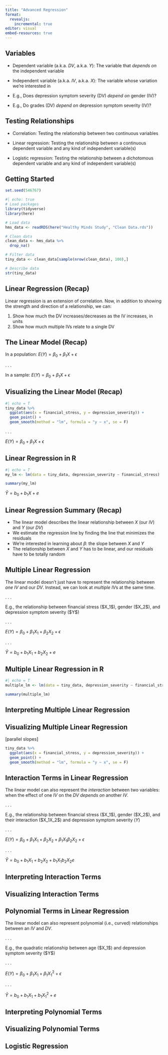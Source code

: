 ```yaml
---
title: "Advanced Regression"
format: 
  revealjs:
    incremental: true
editor: visual
embed-resources: true
---
```


## Variables

-   Dependent variable (a.k.a. $DV$, a.k.a. $Y$): The variable that *depends on* the independent variable

-   Independent variable (a.k.a. $IV$, a.k.a. $X$): The variable whose variation we're interested in

-   E.g., Does depression symptom severity (DV) *depend on* gender (IV)?

-   E.g., Do grades (DV) *depend on* depression symptom severity (IV)?

## Testing Relationships

-   Correlation: Testing the relationship between two continuous variables

-   Linear regression: Testing the relationship between a continuous dependent variable and any kind of independent variable(s)

-   Logistic regression: Testing the relationship between a dichotomous dependent variable and any kind of independent variable(s)

## Getting Started

```r
set.seed(546767)
```

```r
#| echo: true
# Load packages
library(tidyverse)
library(here)

# Load data
hms_data <- readRDS(here("Healthy Minds Study", "Clean Data.rds"))

# Clean data
clean_data <- hms_data %>%
  drop_na()

# Filter data
tiny_data <- clean_data[sample(nrow(clean_data), 100),]

# Describe data
str(tiny_data)
```

## Linear Regression (Recap)

Linear regression is an extension of correlation. Now, in addition to showing the strength and direction of a relationship, we can:

1.  Show how much the DV increases/decreases as the IV increases, in units
2.  Show how much multiple IVs relate to a single DV

## The Linear Model (Recap)

In a population: $E(Y) = \beta_0 + \beta_1X + \epsilon$

. . .

In a sample: $E(Y) = \beta_0 + \beta_1X + \epsilon$

## Visualizing the Linear Model (Recap)

```r
#| echo = T
tiny_data %>%
  ggplot(aes(x = financial_stress, y = depression_severity)) +
  geom_point() +
  geom_smooth(method = "lm", formula = "y ~ x", se = F)
```

. . .

$E(Y) = \beta_0 + \beta_1X + \epsilon$

## Linear Regression in R

```r
#| echo = T
my_lm <- lm(data = tiny_data, depression_severity ~ financial_stress)

summary(my_lm)
```

$\hat{Y} = b_0 + b_1X + e$

## Linear Regression Summary (Recap)

-   The linear model describes the linear relationship between $X$ (our $IV$) and $Y$ (our $DV$)
-   We estimate the regression line by finding the line that minimizes the residuals
-   We're interested in learning about $\beta:$ the slope between $X$ and $Y$
-   The relationship between $X$ and $Y$ has to be linear, and our residuals have to be totally random

## Multiple Linear Regression

The linear model doesn't just have to represent the relationship between *one* $IV$ and our $DV$. Instead, we can look at *multiple* $IV$s at the same time.

. . .

E.g., the relationship between financial stress (\$X_1\$), gender (\$X_2\$), and depression symptom severity (\$Y\$)

. . .

$E(Y) = \beta_0 + \beta_1X_1 + \beta_2X_2 + \epsilon$

. . .

$\hat{Y} = b_0 + b_1X_1 + b_2X_2 + e$

## Multiple Linear Regression in R

```r
#| echo = T
multiple_lm <- lm(data = tiny_data, depression_severity ~ financial_stress + gender)

summary(multiple_lm)
```

## Interpreting Multiple Linear Regression

## Visualizing Multiple Linear Regression

\[parallel slopes\]

```r
tiny_data %>%
  ggplot(aes(x = financial_stress, y = depression_severity)) +
  geom_point() +
  geom_smooth(method = "lm", formula = "y ~ x", se = F)
```

## Interaction Terms in Linear Regression

The linear model can also represent the *interaction* between two variables: when the effect of one $IV$ on the $DV$ *depends on* another $IV$.

. . .

E.g., the relationship between financial stress (\$X_1\$), gender (\$X_2\$), and their interaction (\$X_1X_2\$) and depression symptom severity ($Y$)

. . .

$E(Y) = \beta_0 + \beta_1X_1 + \beta_2X_2 + \beta_1X_1\beta_2X_2 + \epsilon$

. . .

$\hat{Y} = b_0 + b_1X_1 + b_2X_2 + b_1X_1b_2X_2 e$

## Interpreting Interaction Terms

## Visualizing Interaction Terms

## Polynomial Terms in Linear Regression

The linear model can also represent polynomial (i.e., curved) relationships between an $IV$ and $DV$.

. . .

E.g., the quadratic relationship between age (\$X_1\$) and depression symptom severity (\$Y\$)

. . .

$E(Y) = \beta_0 + \beta_1X_1 + \beta_1X_1^2 + \epsilon$

. . .

$\hat{Y} = b_0 + b_1X_1 + b_1X_1^2 + e$

## Interpreting Polynomial Terms

## Visualizing Polynomial Terms

## Logistic Regression
